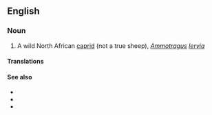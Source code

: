 ==English==

===Noun===

{{en-noun|sg=[[Barbary]] [[sheep]]|Barbary sheep}}

# A wild North African [[caprid]] (not a true sheep), ''[[Ammotragus]] [[lervia]]''

====Translations====
{{trans-top}}
{{trans-mid}}
{{trans-bottom}}

====See also====
*{{pedialite}}
*{{specieslite|Ammotragus lervia}}
*{{commonslite|Category:Ammotragus lervia}}